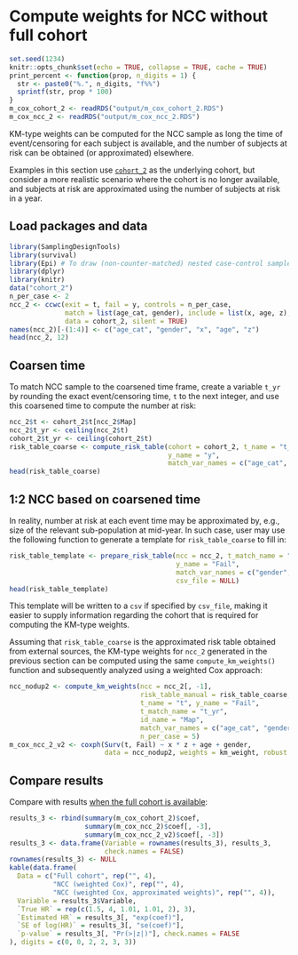 # Compute weights for NCC without full cohort

```r
set.seed(1234)
knitr::opts_chunk$set(echo = TRUE, collapse = TRUE, cache = TRUE)
print_percent <- function(prop, n_digits = 1) {
  str <- paste0("%.", n_digits, "f%%")
  sprintf(str, prop * 100)
}
m_cox_cohort_2 <- readRDS("output/m_cox_cohort_2.RDS")
m_cox_ncc_2 <- readRDS("output/m_cox_ncc_2.RDS")
```

KM-type weights can be computed for the NCC sample as long the time of
event/censoring for each subject is available, and the number of subjects at
risk can be obtained (or approximated) elsewhere. 

Examples in this section use [`cohort_2`](index.qmd#cohort_2) as the underlying
cohort, but consider a more realistic scenario where the cohort is no longer
available, and subjects at risk are approximated using the number of subjects at
risk in a year.

## Load packages and data

```r
library(SamplingDesignTools)
library(survival)
library(Epi) # To draw (non-counter-matched) nested case-control sample
library(dplyr)
library(knitr)
data("cohort_2")
n_per_case <- 2
ncc_2 <- ccwc(exit = t, fail = y, controls = n_per_case, 
              match = list(age_cat, gender), include = list(x, age, z), 
              data = cohort_2, silent = TRUE)
names(ncc_2)[-(1:4)] <- c("age_cat", "gender", "x", "age", "z")
head(ncc_2, 12)
```

## Coarsen time

To match NCC sample to the coarsened time frame, create a variable `t_yr` by 
rounding the exact event/censoring time, `t` to the next integer, and use this
coarsened time to compute the number at risk:

```r
ncc_2$t <- cohort_2$t[ncc_2$Map]
ncc_2$t_yr <- ceiling(ncc_2$t)
cohort_2$t_yr <- ceiling(cohort_2$t)
risk_table_coarse <- compute_risk_table(cohort = cohort_2, t_name = "t_yr", 
                                        y_name = "y", 
                                        match_var_names = c("age_cat", "gender"))
head(risk_table_coarse)
```

## 1:2 NCC based on coarsened time

In reality, number at risk at each event time may be approximated by, e.g., size
of the relevant sub-population at mid-year. In such case, user may use the 
following function to generate a template for `risk_table_coarse` to fill in:

```r
risk_table_template <- prepare_risk_table(ncc = ncc_2, t_match_name = "t_yr", 
                                          y_name = "Fail", 
                                          match_var_names = c("gender", "age_cat"), 
                                          csv_file = NULL)
head(risk_table_template)
```

This template will be written to a `csv` if specified by `csv_file`, making it 
easier to supply information regarding the cohort that is required for computing 
the KM-type weights.

Assuming that `risk_table_coarse` is the approximated risk table obtained from
external sources, the KM-type weights for `ncc_2` generated in the previous
section can be computed using the same `compute_km_weights()` function and 
subsequently analyzed using a weighted Cox approach:

```r
ncc_nodup2 <- compute_km_weights(ncc = ncc_2[, -1], 
                                 risk_table_manual = risk_table_coarse, 
                                 t_name = "t", y_name = "Fail", 
                                 t_match_name = "t_yr",
                                 id_name = "Map", 
                                 match_var_names = c("age_cat", "gender"), 
                                 n_per_case = 5)
m_cox_ncc_2_v2 <- coxph(Surv(t, Fail) ~ x * z + age + gender, 
                        data = ncc_nodup2, weights = km_weight, robust = TRUE)
```

## Compare results {#results}

Compare with results [when the full cohort is available](ncc_km_weight.qmd#results):

```r
results_3 <- rbind(summary(m_cox_cohort_2)$coef, 
                   summary(m_cox_ncc_2)$coef[, -3], 
                   summary(m_cox_ncc_2_v2)$coef[, -3])
results_3 <- data.frame(Variable = rownames(results_3), results_3, 
                        check.names = FALSE)
rownames(results_3) <- NULL
kable(data.frame(
  Data = c("Full cohort", rep("", 4), 
           "NCC (weighted Cox)", rep("", 4),
           "NCC (weighted Cox, approximated weights)", rep("", 4)), 
  Variable = results_3$Variable, 
  `True HR` = rep(c(1.5, 4, 1.01, 1.01, 2), 3),
  `Estimated HR` = results_3[, "exp(coef)"], 
  `SE of log(HR)` = results_3[, "se(coef)"], 
  `p-value` = results_3[, "Pr(>|z|)"], check.names = FALSE
), digits = c(0, 0, 2, 2, 3, 3))
```
